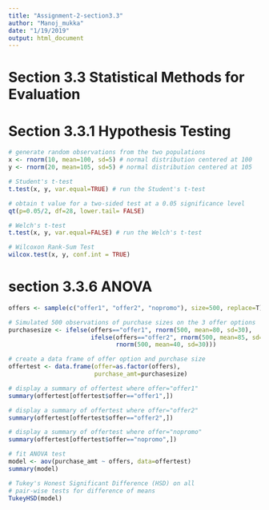 ```yaml
---
title: "Assignment-2-section3.3"
author: "Manoj_mukka"
date: "1/19/2019"
output: html_document
---
```

# Section 3.3 Statistical Methods for Evaluation

# Section 3.3.1 Hypothesis Testing
```r
# generate random observations from the two populations
x <- rnorm(10, mean=100, sd=5) # normal distribution centered at 100
y <- rnorm(20, mean=105, sd=5) # normal distribution centered at 105

# Student's t-test
t.test(x, y, var.equal=TRUE) # run the Student's t-test

# obtain t value for a two-sided test at a 0.05 significance level
qt(p=0.05/2, df=28, lower.tail= FALSE)

# Welch's t-test
t.test(x, y, var.equal=FALSE) # run the Welch's t-test

# Wilcoxon Rank-Sum Test
wilcox.test(x, y, conf.int = TRUE)
```
# section 3.3.6 ANOVA
```r

offers <- sample(c("offer1", "offer2", "nopromo"), size=500, replace=T)

# Simulated 500 observations of purchase sizes on the 3 offer options
purchasesize <- ifelse(offers=="offer1", rnorm(500, mean=80, sd=30),
                       ifelse(offers=="offer2", rnorm(500, mean=85, sd=30),
                              rnorm(500, mean=40, sd=30)))

# create a data frame of offer option and purchase size
offertest <- data.frame(offer=as.factor(offers),
                        purchase_amt=purchasesize)

# display a summary of offertest where offer="offer1"
summary(offertest[offertest$offer=="offer1",])

# display a summary of offertest where offer="offer2"
summary(offertest[offertest$offer=="offer2",])

# display a summary of offertest where offer="nopromo"
summary(offertest[offertest$offer=="nopromo",])

# fit ANOVA test
model <- aov(purchase_amt ~ offers, data=offertest)
summary(model)

# Tukey's Honest Significant Difference (HSD) on all
# pair-wise tests for difference of means
TukeyHSD(model)
```